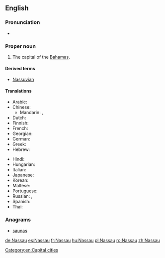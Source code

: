 ==English==
{{wikipedia}}

===Pronunciation===
* {{IPA|/ˈnæsɔː/|lang=en}}

===Proper noun===
{{en-proper noun}}

# The capital of the [[Bahamas]].

====Derived terms====
* [[Nassuvian]]

====Translations====
{{trans-top|capital of the Bahamas}}
* Arabic: {{t-|ar|ناساو|m|tr=nasaaw}}
* Chinese:
** Mandarin: {{t-|cmn|拿騷|sc=Hani}}, {{t-|cmn|拿骚|tr=Násāo|sc=Hani}}
* Dutch: {{t-|nl|Nassau}}
* Finnish: {{t-|fi|Nassau}}
* French: {{t+|fr|Nassau}}
* Georgian: {{t-|ka|ნასაუ|tr=nasau|sc=Geor|xs=Georgian}}
* German: {{t+|de|Nassau}}
* Greek: {{t-|el|Νασσάου|tr=Nassáou}}
* Hebrew: {{t-|he|נסאו}}
{{trans-mid}}
* Hindi: {{t-|hi|नासाओ|tr=nāsā'ō|xs=Hindi}}
* Hungarian: {{t+|hu|Nassau}}
* Italian: {{t-|it|Nassau|f}}
* Japanese: {{t-|ja|ナッソー|tr=Nassō}}
* Korean: {{t-|ko|나소|tr=Naso}}
* Maltese: {{t-|mt|Nassaw|xs=Maltese}}
* Portuguese: {{t-|pt|Nassau}}
* Russian: {{t-|ru|Нассау|m|tr=Nássau, Nassáu}} {{indeclinable}}, {{t-|ru|Нассо|m|tr=Násso}} {{indeclinable}}
* Spanish: {{t+|es|Nassau}}
* Thai: {{t-|th|นัสซอ|tr=nátsaaw}}
{{trans-bottom}}

===Anagrams===
* [[saunas#English|saunas]]


[[Category:en:Capital cities]]

[[de:Nassau]]
[[es:Nassau]]
[[fr:Nassau]]
[[hu:Nassau]]
[[pl:Nassau]]
[[ro:Nassau]]
[[zh:Nassau]]